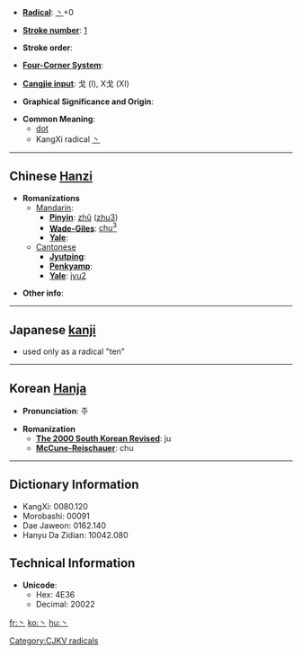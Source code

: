 * '''[[Wiktionary:Chinese radical index| Radical]]''': [[Wiktionary:Chinese radical index 丶|丶]]+0

* '''[[Wiktionary:Chinese total strokes index|Stroke number]]''': [[Wiktionary:Chinese total strokes index 1|1]]

* '''Stroke order''': 

* '''[[Wiktionary:Chinese four corner index|Four-Corner System]]''': 

* '''[[Wiktionary:Chinese Cangjie index|Cangjie input]]''': 戈 (I), X戈 (XI)

* '''Graphical Significance and Origin''': 

* '''Common Meaning''':
**[[dot]]
**KangXi radical [[Wiktionary:Chinese radical index 丶|丶]]

----

== Chinese [[Hanzi]] ==

* '''Romanizations'''
** [[Mandarin]]:
*** '''[[Pinyin]]''': [[zhǔ]] ([[zhu3]])
*** '''[[Wade-Giles]]''': [[chu3|chu<sup>3</sup>]]
*** '''[[Yale]]''': 
**[[Cantonese]]
***'''[[Jyutping]]''':
***'''[[Penkyamp]]''': 
***'''[[Yale]]''': [[jyu2]]

* '''Other info''': 

----

== Japanese [[kanji]] ==

* used only as a radical "ten"

----

== Korean [[Hanja]] ==

* '''Pronunciation''': 주

* '''Romanization'''
** '''[[The 2000 South Korean Revised Romanization|The 2000 South Korean Revised]]''': ju
** '''[[McCune-Reischauer]]''': chu

----

== Dictionary Information ==

* KangXi: 0080.120
* Morobashi: 00091
* Dae Jaweon: 0162.140
* Hanyu Da Zidian: 10042.080

== Technical Information ==

* '''Unicode''':
** Hex: 4E36
** Decimal: 20022

[[Category:CJKV radicals]]

[[fr:丶]]
[[ko:丶]]
[[hu:丶]]